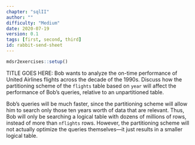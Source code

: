 ```yaml
---
chapter: "sqlII"
author: ""
difficulty: "Medium"
date: 2020-07-19 
version: 0.1
tags: [first, second, third]
id: rabbit-send-sheet
---
```


```r
mdsr2exercises::setup()
```

TITLE GOES HERE: Bob wants to analyze the on-time performance of United Airlines flights across the decade of the 1990s. Discuss how the partitioning scheme of the `flights` table based on `year` will affect the performance of Bob's queries, relative to an unpartitioned table. 

 <!--begin-answer-->
Bob's queries will be much faster, since the partitioning scheme will allow him to search only those ten years worth of data that are relevant. Thus, Bob will only be searching a logical table with dozens of millions of rows, instead of more than `nflights` rows. However, the partitioning scheme will not actually optimize the queries themselves---it just results in a smaller logical table. 
 <!--end-answer-->


